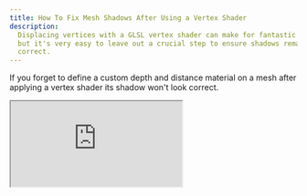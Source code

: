 ```yaml
---
title: How To Fix Mesh Shadows After Using a Vertex Shader
description:
  Displacing vertices with a GLSL vertex shader can make for fantastic results
  but it's very easy to leave out a crucial step to ensure shadows remain
  correct.
---
```


If you forget to define a custom depth and distance material on a mesh after
applying a vertex shader its shadow won't look correct.

<iframe
  className="my-10 h-96 w-full overflow-hidden focus:outline-none"
  src="https://codesandbox.io/embed/q7cc8g?view=preview&module=%2Fsrc%2Fcircle.tsx&hidenavigation=1"
  title="Shadows broken example"
/>

## Tools needed for the fix

- The same
  [GLSL vertex shader](https://developer.mozilla.org/en-US/docs/Games/Techniques/3D_on_the_web/GLSL_Shaders#vertex_shaders)
  used previously
- The
  [THREE-CustomShaderMaterial](https://github.com/FarazzShaikh/THREE-CustomShaderMaterial)
  library for Three.js which heavily reduces boilerplate code
- Custom [depth](https://threejs.org/docs/#api/en/materials/MeshDepthMaterial)
  and
  [distance](https://threejs.org/docs/#api/en/materials/MeshDistanceMaterial)
  materials

## Applying the missing materials

Depth and distance materials are used to create shadow maps for spot lights and
point lights respectively. The fix is a matter of adding custom ones to the mesh
using the same vertex shader used previously.

```diff
<mesh position={[0, 0.2, 3]} castShadow receiveShadow>
  <sphereGeometry args={[0.75, 100, 100]} />
  <CustomShaderMaterial
    baseMaterial={MeshStandardMaterial}
    vertexShader={vertexShader}
    color="red"
  />
+  <CustomShaderMaterial
+    attach="customDistanceMaterial"
+    baseMaterial={MeshDistanceMaterial}
+    vertexShader={vertexShader}
+  />
+  <CustomShaderMaterial
+    attach="customDepthMaterial"
+    baseMaterial={MeshDepthMaterial}
+    vertexShader={vertexShader}
+  />
</mesh>
```

<iframe
  className="my-10 h-96 w-full overflow-hidden focus:outline-none"
  src="https://codesandbox.io/embed/n3d67m?view=preview&module=%2Fsrc%2Fcircle.tsx&hidenavigation=1"
  title="Shadows fixed example"
/>

The shadow looks like a tear drop just like the mesh.
